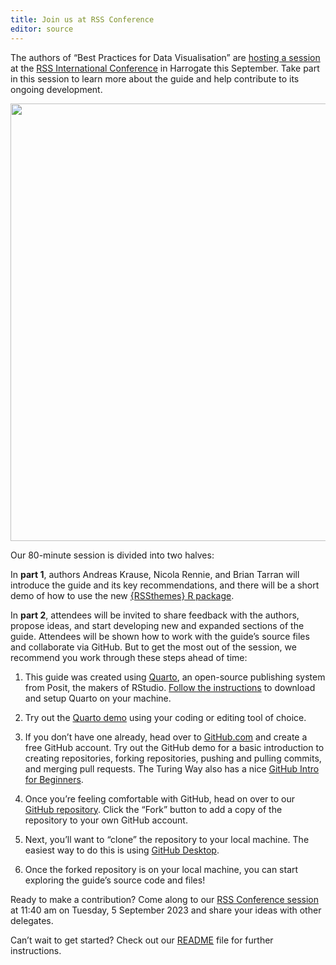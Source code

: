 ```yaml
---
title: Join us at RSS Conference
editor: source
---
```


The authors of “Best Practices for Data Visualisation” are [hosting a session](https://virtual.oxfordabstracts.com/#/event/4019/program?session=65937&s=0) at the [RSS International Conference](https://rss.org.uk/training-events/conference-2023/) in Harrogate this September. Take part in this session to learn more about the guide and help contribute to its ongoing development.

![](images/RSS-2023-Banner-for-website.jpg){fig-alt="Banner image for RSS International Conference 2023 in Harrogate, 4-7 September 2023" width="700px" fig-align="center"}

Our 80-minute session is divided into two halves:

In **part 1**, authors Andreas Krause, Nicola Rennie, and Brian Tarran will introduce the guide and its key recommendations, and there will be a short demo of how to use the new [{RSSthemes} R package](https://github.com/nrennie/RSSthemes).

In **part 2**, attendees will be invited to share feedback with the authors, propose ideas, and start developing new and expanded sections of the guide. Attendees will be shown how to work with the guide’s source files and collaborate via GitHub. But to get the most out of the session, we recommend you work through these steps ahead of time:

1. This guide was created using [Quarto](https://quarto.org/), an open-source publishing system from Posit, the makers of RStudio. [Follow the instructions](https://quarto.org/docs/get-started/) to download and setup Quarto on your machine.

2. Try out the [Quarto demo](https://quarto.org/docs/get-started/hello/vscode.html) using your coding or editing tool of choice.

3. If you don’t have one already, head over to [GitHub.com](https://github.com/) and create a free GitHub account. Try out the GitHub demo for a basic introduction to creating repositories, forking repositories, pushing and pulling commits, and merging pull requests. The Turing Way also has a nice [GitHub Intro for Beginners](https://docs.google.com/presentation/d/e/2PACX-1vR-Qu4kYulSMGnnAHH9-OonNiLkaJrsolEecEkt0VD5_3PmKWePmiSQwxK3QHoq5gNsL-MJKowmgsAx/pub?start=false&loop=false&delayms=3000&slide=id.g526267be46_0_606).

4. Once you’re feeling comfortable with GitHub, head on over to our [GitHub repository]( https://github.com/royal-statistical-society/datavisguide). Click the “Fork” button to add a copy of the repository to your own GitHub account.

5. Next, you’ll want to “clone” the repository to your local machine. The easiest way to do this is using [GitHub Desktop](https://desktop.github.com/).

6. Once the forked repository is on your local machine, you can start exploring the guide’s source code and files!

Ready to make a contribution? Come along to our [RSS Conference session](https://virtual.oxfordabstracts.com/#/event/4019/program?session=65937&s=0) at 11:40 am on Tuesday, 5 September 2023 and share your ideas with other delegates. 

Can’t wait to get started? Check out our [README](https://github.com/royal-statistical-society/datavisguide#readme) file for further instructions.
